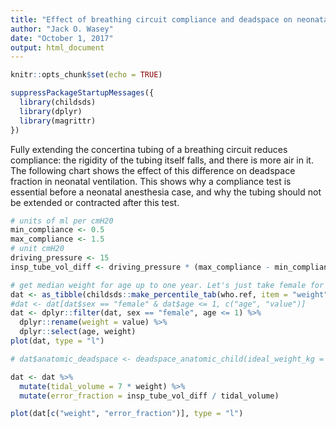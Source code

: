```yaml
---
title: "Effect of breathing circuit compliance and deadspace on neonatal ventilation"
author: "Jack O. Wasey"
date: "October 1, 2017"
output: html_document
---
```


```r
knitr::opts_chunk$set(echo = TRUE)

suppressPackageStartupMessages({
  library(childsds)
  library(dplyr)
  library(magrittr)
})
```

Fully extending the concertina tubing of a breathing circuit reduces compliance: the rigidity of the tubing itself falls, and there is more air in it. The following chart shows the effect of this difference on deadspace fraction in neonatal ventilation. This shows why a compliance test is essential before a neonatal anesthesia case, and why the tubing should not be extended or contracted after this test.

```r
# units of ml per cmH20
min_compliance <- 0.5
max_compliance <- 1.5
# unit cmH20
driving_pressure <- 15
insp_tube_vol_diff <- driving_pressure * (max_compliance - min_compliance)

# get median weight for age up to one year. Let's just take female for simplicity.
dat <- as_tibble(childsds::make_percentile_tab(who.ref, item = "weight", perc = 50, stack = TRUE))
#dat <- dat[dat$sex == "female" & dat$age <= 1, c("age", "value")]
dat <- dplyr::filter(dat, sex == "female", age <= 1) %>%
  dplyr::rename(weight = value) %>% 
  dplyr::select(age, weight)
plot(dat, type = "l")

# dat$anatomic_deadspace <- deadspace_anatomic_child(ideal_weight_kg = dat$value, age_y = dat$age)

dat <- dat %>%
  mutate(tidal_volume = 7 * weight) %>% 
  mutate(error_fraction = insp_tube_vol_diff / tidal_volume)

plot(dat[c("weight", "error_fraction")], type = "l")
```
